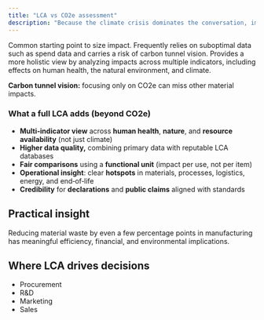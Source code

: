 ```yaml
---
title: "LCA vs CO2e assessment"
description: "Because the climate crisis dominates the conversation, impact discussions often center on CO2e. Quick CO2e assessments are commonly used as a starting point to size impact, but they are frequently based on suboptimal data such as spend data and carry a risk of carbon tunnel vision, where only CO2e is considered."
---
```


<Tabs>
  <Tab title="CO2e assessment">
    Common starting point to size impact. Frequently relies on suboptimal data such as spend data and carries a risk of carbon tunnel vision.
  </Tab>
  <Tab title="Life Cycle Assessment (LCA)">
    Provides a more holistic view by analyzing impacts across multiple indicators, including effects on human health, the natural environment, and climate.
  </Tab>
</Tabs>

**Carbon tunnel vision:** focusing only on CO2e can miss other material impacts.

### What a full LCA adds (beyond CO2e)

- **Multi‑indicator view** across **human health**, **nature**, and **resource availability** (not just climate)
- **Higher data quality,** combining primary data with reputable LCA databases
- **Fair comparisons** using a **functional unit** (impact per use, not per item)
- **Operational insight**: clear **hotspots** in materials, processes, logistics, energy, and end‑of‑life
- **Credibility** for **declarations** and **public claims** aligned with standards

## Practical insight

Reducing material waste by even a few percentage points in manufacturing has meaningful efficiency, financial, and environmental implications.

## Where LCA drives decisions

- Procurement
- R&D
- Marketing
- Sales